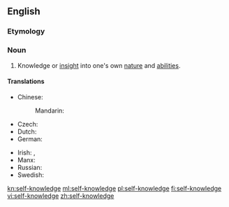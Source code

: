 ==English==
{{wikipedia}}
===Etymology===
{{prefix|self|knowledge}}

===Noun===
{{en-noun|-}}

# Knowledge or [[insight]] into one's own [[nature]] and [[ability|abilities]].

====Translations====
{{trans-top|knowledge or insight into one's own nature and abilities}}
* Chinese:
*: Mandarin: {{t|cmn|自知之明|tr=zìzhīzhīmíng|sc=Hani}}
* Czech: {{t-|cs|sebereflexe|f}}
* Dutch: {{t-|nl|zelfkennis|f}}
* German: {{t+|de|Selbsterkenntnis|n}}
{{trans-mid}}
* Irish: {{t-|ga|féinaithne|f}}, {{t-|ga|féinfhios|m}}
* Manx: {{t-|gv|hene-enney|f}}
* Russian: {{t+|ru|самопознание|n|tr=samopoznánije|sc=Cyrl}}
* Swedish: {{t-|sv|självkännedom|c}}
{{trans-bottom}}

[[kn:self-knowledge]]
[[ml:self-knowledge]]
[[pl:self-knowledge]]
[[fi:self-knowledge]]
[[vi:self-knowledge]]
[[zh:self-knowledge]]